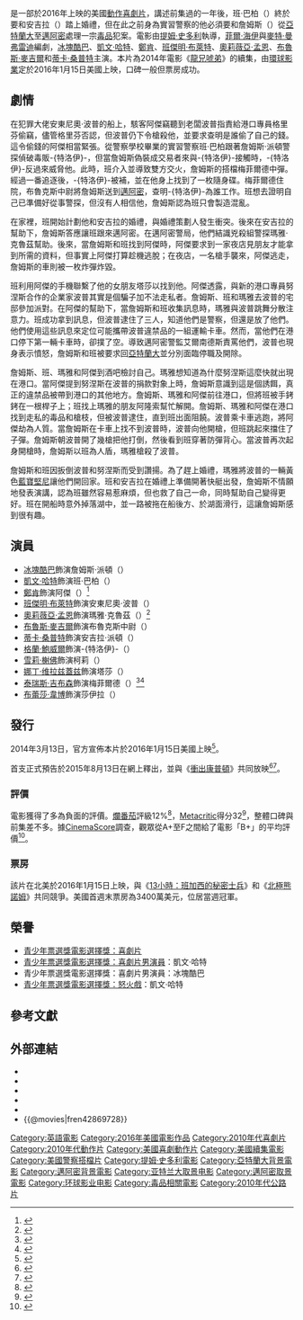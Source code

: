 {{noteTA
|G1=Show
|G2=Movie
}}
{{Infobox film
| name           = 龍兄唬弟2
| original_name  = {{lang|en|''Ride Along 2''}}
| image          = Ride Along 2 Poster.jpg
| alt            = 
| caption        = 電影海報
| director       = [[提姆·史多利|提姆·史多利]]
| producer       = {{plainlist|
* [[威爾·帕克|威爾·帕克]]
* [[冰塊酷巴|冰塊酷巴]]
* 麥特·阿爾瓦雷斯
* [[賴瑞·布萊茲納|賴瑞·布萊茲納]]
}}
| writer         = {{plainlist|
* [[菲爾·海伊|菲爾·海伊]]
* [[麥特·曼弗雷迪|麥特·曼弗雷迪]]
}}
| based_on       = 角色<br />由[[格雷格·庫利奇|格雷格·庫利奇]]創作
| starring       = {{Plain list | 
* 冰塊酷巴
* [[凱文·哈特|凱文·哈特]] 
* [[鄭肯|鄭肯]]
* [[班傑明·布萊特|班傑明·布萊特]] 
* [[奧莉薇亞·孟恩|奧莉薇亞·孟恩]]
* [[布魯斯·麥吉爾|布魯斯·麥吉爾]]
* [[蒂卡·桑普特|蒂卡·桑普特]] 
}}
| music          = [[克里斯多夫·雷尼茲|克里斯多夫·雷尼茲]]
| cinematography = 米切爾·阿蒙森
| editing        = 彼得·S·艾略特
| studio         = {{plainlist| 
* [[Will_Packer_Productions|Will Packer Productions]]
* [[Cube_Vision|Cube Vision]]
}}
| distributor    = [[環球影業|環球影業]]
| released       = {{Film date|2016|1|6|[[邁阿密|邁阿密]]首映|2016|01|15|美國}}
| runtime        = 101分鐘<!--Theatrical runtime: 101:32--><ref>{{cite web | url=http://www.bbfc.co.uk/releases/ride-along-2-film | title=''RIDE ALONG 2'' (12A) | work=[[British_Board_of_Film_Classification|British Board of Film Classification]] | date=2016-01-11 | accessdate=2016-01-11}}</ref>
| country        = 美國
| language       = 英語
| budget         = 4000萬美元<ref name="BOM"/>
| gross          = 1.24億美元<ref name="BOM">{{cite web |url=http://www.boxofficemojo.com/movies/?id=ridealong2.htm |title=Ride Along 2 (2016) |website=Box Office Mojo |accessdate=2016-01-18}}</ref>
| preceded_by    = 《[[龍兄唬弟|龍兄唬弟]]》
| followed_by    = 
| cn_name        = 佐州自救兄弟2
| hk_name        = 辣更兄弟幫2
| tw_name        = 龍兄唬弟2<br />一路前行2
}}
{{作品名稱|name=''Ride Along 2''|hk=辣更兄弟幫2|tw=龍兄唬弟2|cn=佐州自救兄弟2}}是一部於2016年上映的美國[[動作片|動作]][[喜劇片|喜劇片]]，講述前集過的一年後，班·巴柏（{{lang|en|Ben Barber}}）終於要和安吉拉（{{lang|en|Angela}}）踏上婚禮，但在此之前身為實習警察的他必須要和詹姆斯（{{lang|en|James}}）從[[亞特蘭大|亞特蘭大]]至[[邁阿密|邁阿密]]處理一宗[[毒品|毒品]]犯案。電影由[[提姆·史多利|提姆·史多利]]執導，[[菲爾·海伊|菲爾·海伊]]與[[麥特·曼弗雷迪|麥特·曼弗雷迪]]編劇，[[冰塊酷巴|冰塊酷巴]]、[[凱文·哈特|凱文·哈特]]、[[鄭肯|鄭肯]]、[[班傑明·布萊特|班傑明·布萊特]]、[[奧莉薇亞·孟恩|奧莉薇亞·孟恩]]、[[布魯斯·麥吉爾|布魯斯·麥吉爾]]和[[蒂卡·桑普特|蒂卡·桑普特]]主演。本片為2014年電影《[[龍兄唬弟|龍兄唬弟]]》的續集，由[[環球影業|環球影業]]定於2016年1月15日美國上映，口碑一般但票房成功。

==劇情==
在犯罪大佬安東尼奧·波普的船上，駭客阿傑竊聽到老闆波普指責給港口專員格里芬偷竊，儘管格里芬否認，但波普仍下令槍殺他，並要求查明是誰偷了自己的錢。這令偷錢的阿傑相當緊張。從警察學校畢業的實習警察班·巴柏跟著詹姆斯·派頓警探偵破毒販-{特洛伊}-，但當詹姆斯偽裝成交易者來與-{特洛伊}-接觸時，-{特洛伊}-反過來威脅他。此時，班介入並導致雙方交火，詹姆斯的搭檔梅菲爾德中彈。經過一番追逐後，-{特洛伊}-被補，並在他身上找到了一枚隨身碟。梅菲爾德住院，布魯克斯中尉將詹姆斯送到[[邁阿密|邁阿密]]，查明-{特洛伊}-為誰工作。班想去證明自己已準備好從事警探，但沒有人相信他，詹姆斯認為班只會製造混亂。

在家裡，班開始計劃他和安吉拉的婚禮，與婚禮策劃人發生衝突。後來在安吉拉的幫助下，詹姆斯答應讓班跟來邁阿密。在邁阿密警局，他們結識兇殺組警探瑪雅·克魯茲幫助。後來，當詹姆斯和班找到阿傑時，阿傑要求到一家夜店見朋友才能拿到所需的資料，但事實上阿傑打算趁機逃脫；在夜店，一名槍手襲來，阿傑逃走，詹姆斯的車則被一枚炸彈炸毀。

班利用阿傑的手機聯繫了他的女朋友塔莎以找到他。阿傑透露，與新的港口專員努涅斯合作的企業家波普其實是個騙子加不法走私者。詹姆斯、班和瑪雅去波普的宅邸參加派對。在阿傑的幫助下，當詹姆斯和班收集訊息時，瑪雅與波普跳舞分散注意力。班成功拿到訊息，但波普逮住了三人，知道他們是警察，但還是放了他們。他們使用這些訊息來定位可能攜帶波普違禁品的一組運輸卡車。然而，當他們在港口停下第一輛卡車時，卻撲了空。導致邁阿密警監艾爾南德斯責罵他們，波普也現身表示憤怒，詹姆斯和班被要求回[[亞特蘭大|亞特蘭大]]並分別面臨停職及開除。

詹姆斯、班、瑪雅和阿傑到酒吧檢討自己。瑪雅想知道為什麼努涅斯這麼快就出現在港口。當阿傑提到努涅斯在波普的捐款對象上時，詹姆斯意識到這是個誘餌，真正的違禁品被帶到港口的其他地方。詹姆斯、瑪雅和阿傑前往港口，但將班被手銬銬在一根桿子上；班找上瑪雅的朋友阿隆索幫忙解開。詹姆斯、瑪雅和阿傑在港口找到走私的毒品和槍枝，但被波普逮住，直到班出面阻饒。波普乘卡車逃跑，將阿傑劫為人質。當詹姆斯在卡車上找不到波普時，波普向他開槍，但班跳起來擋住了子彈。詹姆斯朝波普開了幾槍把他打倒，然後看到班穿著防彈背心。當波普再次起身開槍時，詹姆斯以班為人盾，瑪雅槍殺了波普。

詹姆斯和班因扳倒波普和努涅斯而受到讚揚。為了趕上婚禮，瑪雅將波普的一輛黃色[[藍寶堅尼|藍寶堅尼]]讓他們開回家。班和安吉拉在婚禮上準備開著快艇出發，詹姆斯不情願地發表演講，認為班雖然容易惹麻煩，但也救了自己一命，同時幫助自己變得更好。班在開船時意外掉落湖中，並一路被拖在船後方、於湖面滑行，這讓詹姆斯感到很有趣。

==演員==
* [[冰塊酷巴|冰塊酷巴]]飾演詹姆斯·派頓（{{lang|en|James Payton}}）
* [[凱文·哈特|凱文·哈特]]飾演班·巴柏（{{lang|en|Ben Barber}}）
* [[鄭肯|鄭肯]]飾演阿傑（{{lang|en|A.J.}}）<ref>{{cite news|title=Ken Jeong Hitches On To Universal’s ‘Ride Along 2′|url=http://www.deadline.com/2014/07/ken-jeong-hitches-on-to-universals-ride-along-2/|publisher=deadline.com}}</ref>
* [[班傑明·布萊特|班傑明·布萊特]]飾演安東尼奧·波普（{{lang|en|Antonio Pope}}） 
* [[奧莉薇亞·孟恩|奧莉薇亞·孟恩]]飾演瑪雅·克魯茲（{{lang|en|Maya Cruz}}）<ref>{{cite news|title=Olivia Munn Joining 'Ride Along 2'|url=http://www.hollywoodreporter.com/news/olivia-munn-joining-ride-along-716210|accessdate=2014-07-02|publisher=hollywoodreporter.com|date=2014-07-01}}</ref>
* [[布魯斯·麥吉爾|布魯斯·麥吉爾]]飾演布魯克斯中尉（{{lang|en|Lt. Brooks}}）
* [[蒂卡·桑普特|蒂卡·桑普特]]飾演安吉拉·派頓（{{lang|en|Angela Payton}}）
* [[格蘭·鮑威爾|格蘭·鮑威爾]]飾演-{特洛伊}-（{{lang|en|Troy}}）
* [[雪莉·榭佛|雪莉·榭佛]]飾演柯莉（{{lang|en|Cori}}）
* [[娜丁·维拉兹蓋兹|娜丁·维拉兹蓋兹]]飾演塔莎（{{lang|en|Tasha}}）
* [[泰瑞斯·吉布森|泰瑞斯·吉布森]]飾演梅菲爾德（{{lang|en|Mayfield}}）<ref>{{cite web | title=Ride Along 2 full cast | work=nytimes.com | url=http://www.nytimes.com/movies/movie/478076/Ride-Along-2/cast |accessdate=}}</ref><ref>{{cite web | title=Ride Along 2 (2016) Full Cast | work=fandango.com | url=http://www.fandango.com/ridealong2_185715/castandcrew |accessdate=}}</ref>
* [[布蕾莎·韋博|布蕾莎·韋博]]飾演莎伊拉（{{lang|en|Shayla}}）

==發行==
2014年3月13日，官方宣佈本片於2016年1月15日美國上映<ref>{{cite news|last=Kroll|first=Justin|title=‘Ride Along 2′ to Bow on Martin Luther King Weekend 2016|url=http://variety.com/2014/film/news/ride-along-2-to-bow-on-martin-luther-king-weekend-2016-1201132334/|accessdate=2014-03-14|newspaper=variety.com|date=2014-03-13}}</ref>。

首支正式預告於2015年8月13日在網上釋出，並與《[[衝出康普頓|衝出康普頓]]》共同放映<ref>{{cite web|url=https://m.youtube.com/watch?v=iWfmmwdCHTg |title=Ride Along 2 - Official Trailer (HD) - YouTube |publisher=M.youtube.com |date= |accessdate=2015-08-16}}</ref><ref>{{cite web|url=http://www.forbes.com/sites/scottmendelson/2015/08/13/ride-along-2-trailer-why-itll-be-ironic-when-kevin-hartice-cube-sequel-tops-fantastic-four/ |title='Ride Along 2' Trailer: The Irony Of This Ice Cube/Kevin Hart Flick Topping 'Fantastic Four' |publisher=Forbes.com |date= |accessdate=2015-08-16}}</ref>。

===評價===
電影獲得了多為負面的評價。[[爛番茄|爛番茄]]評級12%<ref>{{cite web |url=http://www.rottentomatoes.com/m/ride_along_2/ |title= Ride Along 2 (2016) |website=Rotten Tomatoes |accessdate=2016-01-17}}</ref>，[[Metacritic|Metacritic]]得分32<ref>{{cite web |url=http://www.metacritic.com/movie/ride-along-2 |title=Ride Along 2 reviews |website=Metacritic |accessdate=2016-01-15}}</ref>，整體口碑與前集差不多。據[[CinemaScore|CinemaScore]]調查，觀眾從A+至F之間給了電影「B+」的平均評價<ref name="Thursday">{{cite web|url=http://deadline.com/2016/01/ride-along-2-begins-to-zoom-in-thursday-previews-box-office-1201683644/ |title=
‘Ride Along 2’ & ‘Revenant’ Pushing ‘Star Wars’ To 3rd Place Over 4-Day MLK Holiday; Kevin Hart-Ice Cube Sequel Eyes $40.2M |work= deadline.com}}</ref>。

===票房===
該片在北美於2016年1月15日上映，與《[[13小時：班加西的秘密士兵|13小時：班加西的秘密士兵]]》和《[[北極熊諾姆|北極熊諾姆]]》共同競爭。美國首週末票房為3400萬美元，位居當週冠軍。
{{start box}}
{{succession prize box|《[[STAR_WARS：原力覺醒|STAR WARS：原力覺醒]]》|《[[神鬼獵人|神鬼獵人]]》|[[2016年美國週末票房冠軍|2016年美國週末票房冠軍]]|第3周}}
{{end box}}

==榮譽==
*[[青少年票選獎|青少年票選獎電影選擇獎：喜劇片]]
*[[青少年票選獎|青少年票選獎電影選擇獎：喜劇片男演員]]：凱文·哈特
*青少年票選獎電影選擇獎：喜劇片男演員：冰塊酷巴
*[[青少年票選獎|青少年票選獎電影選擇獎：怒火戲]]：凱文·哈特

==參考文獻==
{{Reflist|30em}}

==外部連結==
* {{Official website|http://www.ridealong.com/}}
* {{IMDb title|2869728}}
* {{Mojo title|ridealong2}}
* {{Rotten Tomatoes|ride_along_2}}
* {{Metacritic|ride-along-2}}
* {{@movies|fren42869728}}

{{Tim Story}}
{{青少年选择奖最佳喜剧片}}
{{DEFAULTSORT:Ride Along 2}}
[[Category:英語電影|Category:英語電影]]
[[Category:2016年美國電影作品|Category:2016年美國電影作品]]
[[Category:2010年代喜劇片|Category:2010年代喜劇片]]
[[Category:2010年代動作片|Category:2010年代動作片]]
[[Category:美國喜劇動作片|Category:美國喜劇動作片]]
[[Category:美國續集電影|Category:美國續集電影]]
[[Category:美國警察搭檔片|Category:美國警察搭檔片]]
[[Category:提姆·史多利電影|Category:提姆·史多利電影]]
[[Category:亞特蘭大背景電影|Category:亞特蘭大背景電影]]
[[Category:邁阿密背景電影|Category:邁阿密背景電影]]
[[Category:亚特兰大取景电影|Category:亚特兰大取景电影]]
[[Category:邁阿密取景電影|Category:邁阿密取景電影]]
[[Category:环球影业电影|Category:环球影业电影]]
[[Category:毒品相關電影|Category:毒品相關電影]]
[[Category:2010年代公路片|Category:2010年代公路片]]